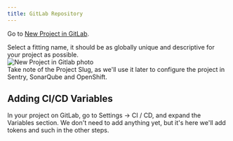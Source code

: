 ```yaml
---
title: GitLab Repository
---
```


Go to [New Project in GitLab](https://gitlab.intility.no/projects/new).

Select a fitting name, it should be as globally unique and descriptive for your project as possible.  
![New Project in Gitlab photo](/img/gitlab-new.png)  
Take note of the Project Slug, as we'll use it later to configure the project in Sentry, SonarQube and OpenShift.

## Adding CI/CD Variables

In your project on GitLab, go to Settings -> CI / CD, and expand the Variables section.
We don't need to add anything yet, but it's here we'll add tokens and such in the other steps.